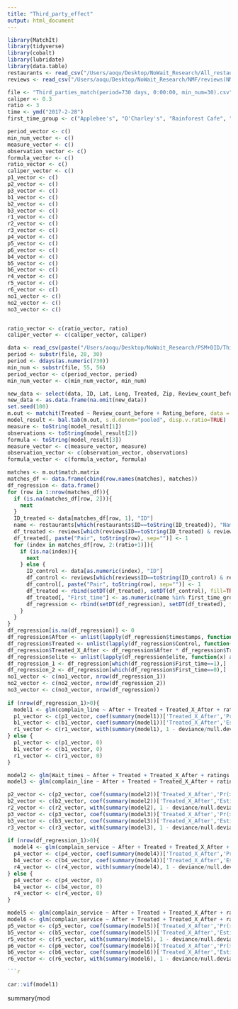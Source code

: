 ```yaml
---
title: "Third_party_effect"
output: html_document
---
```


```r
library(MatchIt)
library(tidyverse)
library(cobalt)
library(lubridate)
library(data.table)
restaurants <- read_csv("/Users/aoqu/Desktop/NoWait_Research/All_restaurants_finalized.csv")
reviews <- read_csv("/Users/aoqu/Desktop/NoWait_Research/NMF/reviews(NMF).csv")
```
```r
file <- "Third_parties_match(period=730 days, 0:00:00, min_num=30).csv"
caliper <- 0.3
ratio <- 3
time <- ymd("2017-2-28")
first_time_group <- c("Applebee's", "O'Charley's", "Rainforest Cafe", "Cheddar's Scratch Kitchen", "Bubba Gump Shrimp", "Saltgrass Steak House", "Dave & Buster's", "California Pizza Kitchen")

period_vector <- c()
min_num_vector <- c()
measure_vector <- c()
observation_vector <- c()
formula_vector <- c()
ratio_vector <- c()
caliper_vector <- c()
p1_vector <- c()
p2_vector <- c()
p3_vector <- c()
b1_vector <- c()
b2_vector <- c()
b3_vector <- c()
r1_vector <- c()
r2_vector <- c()
r3_vector <- c()
p4_vector <- c()
p5_vector <- c()
p6_vector <- c()
b4_vector <- c()
b5_vector <- c()
b6_vector <- c()
r4_vector <- c()
r5_vector <- c()
r6_vector <- c()
no1_vector <- c()
no2_vector <- c()
no3_vector <- c()


ratio_vector <- c(ratio_vector, ratio)
caliper_vector <- c(caliper_vector, caliper)

data <- read_csv(paste("/Users/aoqu/Desktop/NoWait_Research/PSM+DID/Third_party/", file, sep=""))
period <- substr(file, 28, 30)
period <- ddays(as.numeric(730))
min_num <- substr(file, 55, 56)
period_vector <- c(period_vector, period)
min_num_vector <- c(min_num_vector, min_num)

new_data <- select(data, ID, Lat, Long, Treated, Zip, Review_count_before, Review_count_after, Rating_before, Rating_after, City_code, Match)
new_data <- as.data.frame(na.omit(new_data))
set.seed(100)
m.out <- matchit(Treated ~ Review_count_before + Rating_before, data = new_data, ratio=ratio, discard="both", method="nearest", exact=c("Match", "City_code"), caliper=caliper)
model_result <- bal.tab(m.out, s.d.denom="pooled", disp.v.ratio=TRUE)
measure <- toString(model_result[1])
observations <- toString(model_result[2])
formula <- toString(model_result[3])
measure_vector <- c(measure_vector, measure)
observation_vector <- c(observation_vector, observations)
formula_vector <- c(formula_vector, formula)

matches <- m.out$match.matrix
matches_df <- data.frame(cbind(row.names(matches), matches))
df_regression <- data.frame()
for (row in 1:nrow(matches_df)){
  if (is.na(matches_df[row, 2])){
    next
  }
  ID_treated <- data[matches_df[row, 1], "ID"]
  name <- restaurants[which(restaurants$ID==toString(ID_treated)), "Name"]
  df_treated <- reviews[which(reviews$ID==toString(ID_treated) & reviews$timestamps<=time+period & reviews$timestamps>=time-period), ]
  df_treated[, paste("Pair", toString(row), sep="")] <- 1
  for (index in matches_df[row, 2:(ratio+1)]){
    if (is.na(index)){
      next
    } else {
      ID_control <- data[as.numeric(index), "ID"]
      df_control <- reviews[which(reviews$ID==toString(ID_control) & reviews$timestamps<=time+period & reviews$timestamps>=time-period), ]
      df_control[, paste("Pair", toString(row), sep="")] <- 1
      df_treated <- rbind(setDT(df_treated), setDT(df_control), fill=TRUE)
      df_treated[, "First_time"] <- as.numeric(name %in% first_time_group)
      df_regression <- rbind(setDT(df_regression), setDT(df_treated), fill=TRUE)
    }
  }
}
df_regression[is.na(df_regression)] <- 0
df_regression$After <- unlist(lapply(df_regression$timestamps, function(x) as.numeric(x>time)))
df_regression$Treated <- unlist(lapply(df_regression$Control, function(x) as.numeric(x=="N")))
df_regression$Treated_X_After <- df_regression$After * df_regression$Treated
df_regression$elite <- unlist(lapply(df_regression$elite, function(x) as.numeric(x=="Y")))
df_regression_1 <- df_regression[which(df_regression$First_time==1),]
df_regression_2 <- df_regression[which(df_regression$First_time==0),]
no1_vector <- c(no1_vector, nrow(df_regression_1))
no2_vector <- c(no2_vector, nrow(df_regression_2))
no3_vector <- c(no3_vector, nrow(df_regression))
  
if (nrow(df_regression_1)>0){
  model1 <- glm(complain_line ~ After + Treated + Treated_X_After + ratings + nfriends + useful + elite + nphotos_review + checkin + Fog_index + Avg_word_length + Polarity + Subjectivity + Sent_length + Quality_overall + Responsiveness + Food_quality + Atmosphere, data = df_regression_1, family = "binomial")
  p1_vector <- c(p1_vector, coef(summary(model1))['Treated_X_After','Pr(>|z|)'])
  b1_vector <- c(b1_vector, coef(summary(model1))['Treated_X_After','Estimate'])
  r1_vector <- c(r1_vector, with(summary(model1), 1 - deviance/null.deviance))
} else {
  p1_vector <- c(p1_vector, 0)
  b1_vector <- c(b1_vector, 0)
  r1_vector <- c(r1_vector, 0)
}

model2 <- glm(Wait_times ~ After + Treated + Treated_X_After + ratings + nfriends + useful + funny + cool + elite + nphotos_review + checkin + Fog_index + Avg_word_length + Polarity + Subjectivity + Sent_length, data = df_regression_2, family = "binomial")
model3 <- glm(complain_line ~ After + Treated + Treated_X_After + ratings + nfriends + useful + funny + cool + elite + nphotos_review + checkin + Fog_index + Avg_word_length + Polarity + Subjectivity + Sent_length, data = df_regression, family = "binomial")

p2_vector <- c(p2_vector, coef(summary(model2))['Treated_X_After','Pr(>|z|)'])
b2_vector <- c(b2_vector, coef(summary(model2))['Treated_X_After','Estimate'])
r2_vector <- c(r2_vector, with(summary(model2), 1 - deviance/null.deviance))
p3_vector <- c(p3_vector, coef(summary(model3))['Treated_X_After','Pr(>|z|)'])
b3_vector <- c(b3_vector, coef(summary(model3))['Treated_X_After','Estimate'])
r3_vector <- c(r3_vector, with(summary(model3), 1 - deviance/null.deviance))
  
if (nrow(df_regression_1)>0){
  model4 <- glm(complain_service ~ After + Treated + Treated_X_After + ratings + nfriends + useful + elite + nphotos_review + checkin + Fog_index + Avg_word_length + Polarity + Subjectivity + Sent_length + Quality_overall + Responsiveness + Food_quality + Atmosphere, data = df_regression_1, family = "binomial")
  p4_vector <- c(p4_vector, coef(summary(model4))['Treated_X_After','Pr(>|z|)'])
  b4_vector <- c(b4_vector, coef(summary(model4))['Treated_X_After','Estimate'])
  r4_vector <- c(r4_vector, with(summary(model4), 1 - deviance/null.deviance))
} else {
  p4_vector <- c(p4_vector, 0)
  b4_vector <- c(b4_vector, 0)
  r4_vector <- c(r4_vector, 0)
}

model5 <- glm(complain_service ~ After + Treated + Treated_X_After + ratings + nfriends + useful + funny + cool + elite + nphotos_review + checkin + Fog_index + Avg_word_length + Polarity + Subjectivity + Sent_length, data = df_regression_2, family = "binomial")
model6 <- glm(complain_service ~ After + Treated + Treated_X_After + ratings + nfriends + useful + funny + cool + elite + nphotos_review + checkin + Fog_index + Avg_word_length + Polarity + Subjectivity + Sent_length, data = df_regression, family = "binomial")
p5_vector <- c(p5_vector, coef(summary(model5))['Treated_X_After','Pr(>|z|)'])
b5_vector <- c(b5_vector, coef(summary(model5))['Treated_X_After','Estimate'])
r5_vector <- c(r5_vector, with(summary(model5), 1 - deviance/null.deviance))
p6_vector <- c(p6_vector, coef(summary(model6))['Treated_X_After','Pr(>|z|)'])
b6_vector <- c(b6_vector, coef(summary(model6))['Treated_X_After','Estimate'])
r6_vector <- c(r6_vector, with(summary(model6), 1 - deviance/null.deviance))

```r

```


```r
car::vif(model1)
```


summary(mod
